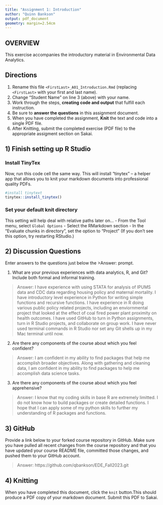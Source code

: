 ```yaml
---
title: "Assignment 1: Introduction"
author: "Quinn Bankson"
output: pdf_document
geometry: margin=2.54cm
---
```


## OVERVIEW

This exercise accompanies the introductory material in Environmental Data Analytics. 

## Directions
1.  Rename this file `<FirstLast>_A01_Introduction.Rmd` (replacing `<FirstLast>` with your first and last name).
2.  Change "Student Name" on line 3 (above) with your name.
3.  Work through the steps, **creating code and output** that fulfill each instruction.
4.  Be sure to **answer the questions** in this assignment document.
5.  When you have completed the assignment, **Knit** the text and code into a single PDF file.
6.  After Knitting, submit the completed exercise (PDF file) to the appropriate assigment section on Sakai.


## 1) Finish setting up R Studio

### Install TinyTex
Now, run this code cell the same way. This will install "tinytex" -- a helper app that allows you to knit your markdown documents into professional quality PDFs.
```r
#install tinytext
tinytex::install_tinytex()
```

### Set your default knit directory
This setting will help deal with relative paths later on...
 - From the Tool menu, select `Global Options`
 - Select the RMarkdown section
 - In the "Evaluate chunks in directory", set the option to "Project" (If you don't see this option, try restarting RStudio.)


## 2) Discussion Questions
Enter answers to the questions just below the >Answer: prompt.

1. What are your previous experiences with data analytics, R, and Git? Include both formal and informal training.

> Answer: 
I have experience with using STATA for analysis of IPUMS data and CDC data regarding housing policy and maternal mortality. I have introductory level experience in Python for writing simple functions and recursive functions. I have experience in R doing various public policy related projects, including an enviornmental project that looked at the effect of coal fired power plant proximity on health outcomes. I have used GitHub to turn in Python assignments, turn in R Studio projects, and collaborate on group work. I have never used terminal commands in R Studio nor set any Git shells up in my Mac terminal until now. 

2. Are there any components of the course about which you feel confident?

> Answer: 
I am confident in my ability to find packages that help me accomplish broader objectives. Along with gathering and cleaning data, I am confident in my ability to find packages to help me accomplish data science tasks. 

3. Are there any components of the course about which you feel apprehensive?

> Answer: 
I know that my coding skills in base R are extremely limitted. I do not know how to build packages or create detailed functions. I hope that I can apply some of my python skills to further my understanding of R packages and functions. 

## 3) GitHub

Provide a link below to your forked course repository in GitHub. Make sure you have pulled all recent changes from the course repository and that you have updated your course README file, committed those changes, and pushed them to your GitHub account. 

> Answer: 
https://github.com/qbankson/EDE_Fall2023.git

## 4) Knitting
When you have completed this document, click the `knit` button.This should produce a PDF copy of your markdown document. Submit this PDF to Sakai. 
